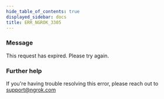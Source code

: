 ```yaml
---
hide_table_of_contents: true
displayed_sidebar: docs
title: ERR_NGROK_3305
---
```


### Message

This request has expired. Please try again.

### Further help

If you're having trouble resolving this error, please reach out to [support@ngrok.com](mailto:support@ngrok.com?subject=Help%20with%20ERR_NGROK_3305)
